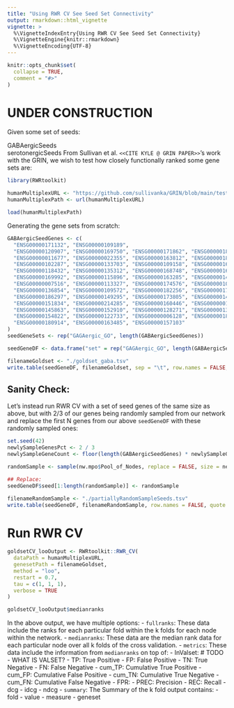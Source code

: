 ```yaml
---
title: "Using RWR CV See Seed Set Connectivity"
output: rmarkdown::html_vignette
vignette: >
  %\VignetteIndexEntry{Using RWR CV See Seed Set Connectivity}
  %\VignetteEngine{knitr::rmarkdown}
  %\VignetteEncoding{UTF-8}
---
```


```r
knitr::opts_chunk$set(
  collapse = TRUE,
  comment = "#>"
)
```
# UNDER CONSTRUCTION

Given some set of seeds: 

GABAergicSeeds  
serotonergicSeeds
From Sullivan et al. `<<CITE KYLE @ GRIN PAPER>>`'s work with the GRIN, we wish to test how closely functionally ranked some gene sets are: 


```r
library(RWRtoolkit)

humanMultiplexURL <- "https://github.com/sullivanka/GRIN/blob/main/test/suicide_weighted_Multiplex_0.5Delta.RData?raw=true"
humanMultiplexPath <- url(humanMultiplexURL)

load(humanMultiplexPath)
```


Generating the gene sets from scratch: 
```r
GABAergicSeedGenes <- c(
  "ENSG00000171132", "ENSG00000109189",
  "ENSG00000120907", "ENSG00000169750", "ENSG00000171862", "ENSG00000188822",
  "ENSG00000011677", "ENSG00000022355", "ENSG00000163812", "ENSG00000188603",
  "ENSG00000102287", "ENSG00000133703", "ENSG00000109158", "ENSG00000169760",
  "ENSG00000118432", "ENSG00000135312", "ENSG00000168748", "ENSG00000164129",
  "ENSG00000169992", "ENSG00000115896", "ENSG00000163285", "ENSG00000146242",
  "ENSG00000007516", "ENSG00000113327", "ENSG00000174576", "ENSG00000106462",
  "ENSG00000136854", "ENSG00000109572", "ENSG00000182256", "ENSG00000170759",
  "ENSG00000186297", "ENSG00000149295", "ENSG00000173805", "ENSG00000145864",
  "ENSG00000151834", "ENSG00000214285", "ENSG00000160446", "ENSG00000010322",
  "ENSG00000145863", "ENSG00000152910", "ENSG00000128271", "ENSG00000139182",
  "ENSG00000154822", "ENSG00000122733", "ENSG00000006128", "ENSG00000185666",
  "ENSG00000180914", "ENSG00000163485", "ENSG00000157103"
)
seedGeneSets <- rep("GAGAergic_GO", length(GABAergicSeedGenes))

seedGeneDF <- data.frame("set" = rep("GAGAergic_GO", length(GABAergicSeedGenes)), "seed" = GABAergicSeedGenes)

filenameGoldset <- "./goldset_gaba.tsv"
write.table(seedGeneDF, filenameGoldset, sep = "\t", row.names = FALSE, quote = FALSE)
```

## Sanity Check: 
Let's instead run RWR CV with a set of seed genes of the same size as above, but with 2/3 of our genes being randomly sampled from our network and replace the first N genes from our above `seedGeneDF` with these randomly sampled ones: 

```r
set.seed(42)
newlySampleGenesPct <- 2 / 3
newlySampleGeneCount <- floor(length(GABAergicSeedGenes) * newlySampleGenesPct)

randomSample <- sample(nw.mpo$Pool_of_Nodes, replace = FALSE, size = newlySampleGeneCount)

## Replace:
seedGeneDF$seed[1:length(randomSample)] <- randomSample

filenameRandomSample <- "./partiallyRandomSampleSeeds.tsv"
write.table(seedGeneDF, filenameRandomSample, row.names = FALSE, quote = FALSE)
```

# Run RWR CV 
```r
goldsetCV_looOutput <- RWRtoolkit::RWR_CV(
  dataPath = humanMultiplexURL,
  genesetPath = filenameGoldset,
  method = "loo",
  restart = 0.7,
  tau = c(1, 1, 1),
  verbose = TRUE
)

goldsetCV_looOutput$medianranks
```
In the above output, we have multiple options:
- `fullranks`:  These data include the ranks for each particular fold within the k folds for each node within the network. 
- `medianranks`: These data are the median rank data for each particular node over all k folds of the cross validation. 
- `metrics`: These data include the information from `medianranks` on top of: 
  - InValset:  # TODO - WHAT IS VALSET? 
  - TP: True Positive
  - FP: False Positive
  - TN: True Negative
  - FN: False Negative
  - cum_TP: Cumulative True Positive
  - cum_FP: Cumulative False Positive
  - cum_TN: Cumulative True Negative
  - cum_FN: Cumulative False Negative
  - FPR: 
  - PREC: Precision
  - REC: Recall
  - dcg
  - idcg
  - ndcg
- `summary`: The Summary of the k fold output contains: 
  - fold
  - value
  - measure
  - geneset

